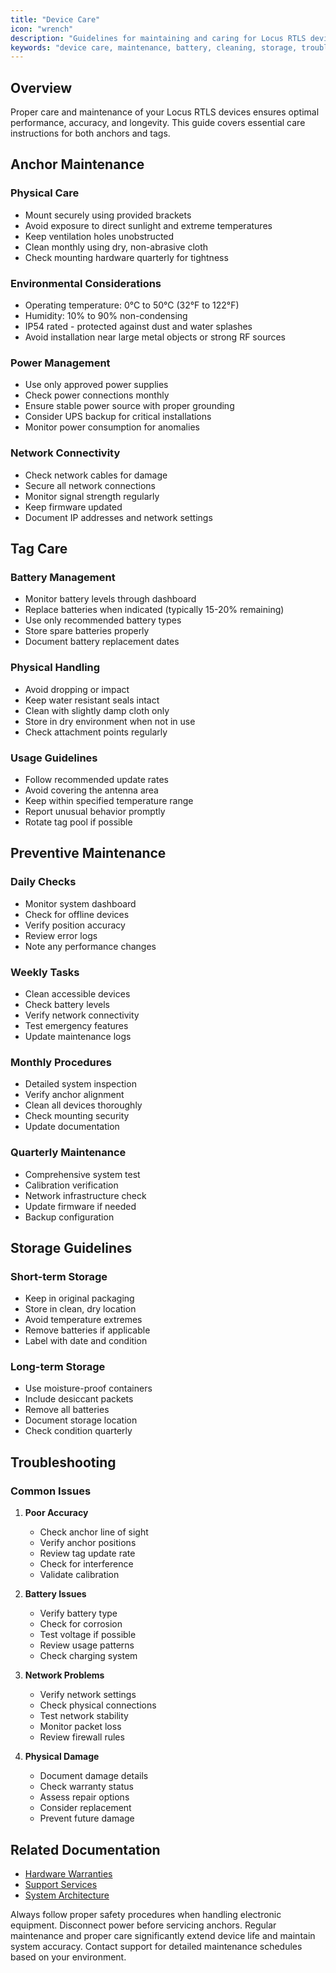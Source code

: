 ```yaml
---
title: "Device Care"
icon: "wrench"
description: "Guidelines for maintaining and caring for Locus RTLS devices"
keywords: "device care, maintenance, battery, cleaning, storage, troubleshooting, anchors, tags"
---
```


## Overview

Proper care and maintenance of your Locus RTLS devices ensures optimal performance, accuracy, and longevity. This guide covers essential care instructions for both anchors and tags.

## Anchor Maintenance

### Physical Care
- Mount securely using provided brackets
- Avoid exposure to direct sunlight and extreme temperatures
- Keep ventilation holes unobstructed
- Clean monthly using dry, non-abrasive cloth
- Check mounting hardware quarterly for tightness

### Environmental Considerations
- Operating temperature: 0°C to 50°C (32°F to 122°F)
- Humidity: 10% to 90% non-condensing
- IP54 rated - protected against dust and water splashes
- Avoid installation near large metal objects or strong RF sources

### Power Management
- Use only approved power supplies
- Check power connections monthly
- Ensure stable power source with proper grounding
- Consider UPS backup for critical installations
- Monitor power consumption for anomalies

### Network Connectivity
- Check network cables for damage
- Secure all network connections
- Monitor signal strength regularly
- Keep firmware updated
- Document IP addresses and network settings

## Tag Care

### Battery Management
- Monitor battery levels through dashboard
- Replace batteries when indicated (typically 15-20% remaining)
- Use only recommended battery types
- Store spare batteries properly
- Document battery replacement dates

### Physical Handling
- Avoid dropping or impact
- Keep water resistant seals intact
- Clean with slightly damp cloth only
- Store in dry environment when not in use
- Check attachment points regularly

### Usage Guidelines
- Follow recommended update rates
- Avoid covering the antenna area
- Keep within specified temperature range
- Report unusual behavior promptly
- Rotate tag pool if possible

## Preventive Maintenance

### Daily Checks
- Monitor system dashboard
- Check for offline devices
- Verify position accuracy
- Review error logs
- Note any performance changes

### Weekly Tasks
- Clean accessible devices
- Check battery levels
- Verify network connectivity
- Test emergency features
- Update maintenance logs

### Monthly Procedures
- Detailed system inspection
- Verify anchor alignment
- Clean all devices thoroughly
- Check mounting security
- Update documentation

### Quarterly Maintenance
- Comprehensive system test
- Calibration verification
- Network infrastructure check
- Update firmware if needed
- Backup configuration

## Storage Guidelines

### Short-term Storage
- Keep in original packaging
- Store in clean, dry location
- Avoid temperature extremes
- Remove batteries if applicable
- Label with date and condition

### Long-term Storage
- Use moisture-proof containers
- Include desiccant packets
- Remove all batteries
- Document storage location
- Check condition quarterly

## Troubleshooting

### Common Issues
1. **Poor Accuracy**
   - Check anchor line of sight
   - Verify anchor positions
   - Review tag update rate
   - Check for interference
   - Validate calibration

2. **Battery Issues**
   - Verify battery type
   - Check for corrosion
   - Test voltage if possible
   - Review usage patterns
   - Check charging system

3. **Network Problems**
   - Verify network settings
   - Check physical connections
   - Test network stability
   - Monitor packet loss
   - Review firewall rules

4. **Physical Damage**
   - Document damage details
   - Check warranty status
   - Assess repair options
   - Consider replacement
   - Prevent future damage

## Related Documentation

- [Hardware Warranties](./hwwarranties)
- [Support Services](./locussupportservices)
- [System Architecture](../rtlstechnology/rtlsystemarchitecture)

<Callout type="warning">
Always follow proper safety procedures when handling electronic equipment. Disconnect power before servicing anchors.
</Callout>

<Callout type="info">
Regular maintenance and proper care significantly extend device life and maintain system accuracy. Contact support for detailed maintenance schedules based on your environment.
</Callout>

